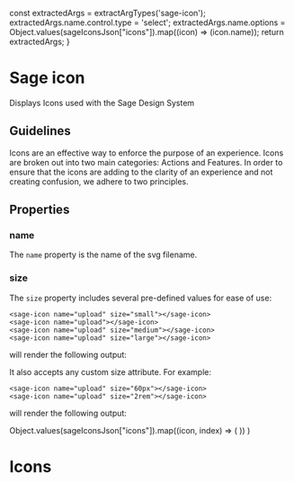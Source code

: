 


  const extractedArgs = extractArgTypes('sage-icon');
  extractedArgs.name.control.type = 'select';
  extractedArgs.name.options = Object.values(sageIconsJson["icons"]).map((icon) => (icon.name));
  return extractedArgs;
}

<Meta title="components/Icon" component="sage-icon" argTypes={argTypes()}/>

# Sage icon
Displays Icons used with the Sage Design System

## Guidelines

Icons are an effective way to enforce the purpose of an experience. Icons are broken out into two main
categories: Actions and Features. In order to ensure that the icons are adding to the clarity of an experience
and not creating confusion, we adhere to two principles.

<Story story={stories.Default} />

<Canvas>
  <sage-icon name="upload"></sage-icon>
</Canvas>

## Properties

<ArgsTable of="sage-icon" />

### name
The `name` property is the name of the svg filename.

### size
The `size` property includes several pre-defined values for ease of use:

```
<sage-icon name="upload" size="small"></sage-icon>
<sage-icon name="upload"></sage-icon>
<sage-icon name="upload" size="medium"></sage-icon>
<sage-icon name="upload" size="large"></sage-icon>
```

 will render the following output:
 <Canvas withSource="none">
  <sage-icon name="upload" size="small"></sage-icon>
  <sage-icon name="upload" size="normal"></sage-icon>
  <sage-icon name="upload" size="medium"></sage-icon>
  <sage-icon name="upload" size="large"></sage-icon>
</Canvas>

It also accepts any custom size attribute. For example:
```
<sage-icon name="upload" size="60px"></sage-icon>
<sage-icon name="upload" size="2rem"></sage-icon>
```

will render the following output:
<Canvas withSource="none">
  <sage-icon name="upload" size="60px"></sage-icon>
  <sage-icon name="upload" size="2rem"></sage-icon>
</Canvas>

  Object.values(sageIconsJson["icons"]).map((icon, index) => (
    <IconItem key={index} name={icon.name}>
      <sage-icon name={icon.name}></sage-icon>
    </IconItem>
  ))
)

# Icons
<Canvas withSource="none">
  <IconGallery>
    <IconItems />
  </IconGallery>
</Canvas>
